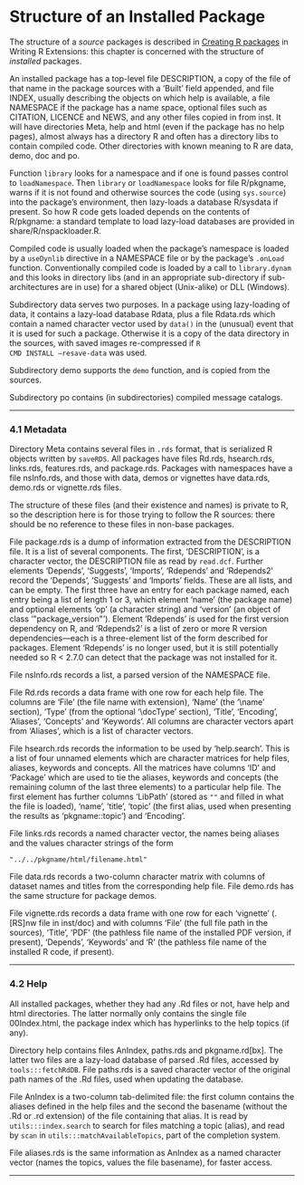 #  Structure of an Installed Package
<p>The structure of a <em>source</em> packages is described in <a href="http://colinfay.me/writing-r-extensions/creating-r-packages.html">Creating R packages</a> in Writing R Extensions: this chapter is concerned with the structure of <em>installed</em> packages.</p>
<p>An installed package has a top-level file DESCRIPTION, a copy of the file of that name in the package sources with a ‘Built’ field appended, and file INDEX, usually describing the objects on which help is available, a file NAMESPACE if the package has a name space, optional files such as CITATION, LICENCE and NEWS, and any other files copied in from inst. It will have directories Meta, help and html (even if the package has no help pages), almost always has a directory R and often has a directory libs to contain compiled code. Other directories with known meaning to R are data, demo, doc and po.</p>
<p>Function <code class="calibre2">library</code> looks for a namespace and if one is found passes control to <code class="calibre2">loadNamespace</code>. Then <code class="calibre2">library</code> or <code class="calibre2">loadNamespace</code> looks for file R/pkgname, warns if it is not found and otherwise sources the code (using <code class="calibre2">sys.source</code>) into the package’s environment, then lazy-loads a database R/sysdata if present. So how R code gets loaded depends on the contents of R/pkgname: a standard template to load lazy-load databases are provided in share/R/nspackloader.R.</p>
<p>Compiled code is usually loaded when the package’s namespace is loaded by a <code class="calibre2">useDynlib</code> directive in a NAMESPACE file or by the package’s <code class="calibre2">.onLoad</code> function. Conventionally compiled code is loaded by a call to <code class="calibre2">library.dynam</code> and this looks in directory libs (and in an appropriate sub-directory if sub-architectures are in use) for a shared object (Unix-alike) or DLL (Windows).</p>
<p>Subdirectory data serves two purposes. In a package using lazy-loading of data, it contains a lazy-load database Rdata, plus a file Rdata.rds which contain a named character vector used by <code class="calibre2">data()</code> in the (unusual) event that it is used for such a package. Otherwise it is a copy of the data directory in the sources, with saved images re-compressed if <code class="calibre2">R CMD INSTALL --resave-data</code> was used.</p>
<p>Subdirectory demo supports the <code class="calibre2">demo</code> function, and is copied from the sources.</p>
<p>Subdirectory po contains (in subdirectories) compiled message catalogs.</p>
<hr />
<p><a href="" id="Metadata"></a> <a href="" id="Metadata-1"></a></p>
<h3 id="metadata" class="section">4.1 Metadata</h3>
<p>Directory Meta contains several files in <code class="calibre2">.rds</code> format, that is serialized R objects written by <code class="calibre2">saveRDS</code>. All packages have files Rd.rds, hsearch.rds, links.rds, features.rds, and package.rds. Packages with namespaces have a file nsInfo.rds, and those with data, demos or vignettes have data.rds, demo.rds or vignette.rds files.</p>
<p>The structure of these files (and their existence and names) is private to R, so the description here is for those trying to follow the R sources: there should be no reference to these files in non-base packages.</p>
<p>File package.rds is a dump of information extracted from the DESCRIPTION file. It is a list of several components. The first, ‘DESCRIPTION’, is a character vector, the DESCRIPTION file as read by <code class="calibre2">read.dcf</code>. Further elements ‘Depends’, ‘Suggests’, ‘Imports’, ‘Rdepends’ and ‘Rdepends2’ record the ‘Depends’, ‘Suggests’ and ‘Imports’ fields. These are all lists, and can be empty. The first three have an entry for each package named, each entry being a list of length 1 or 3, which element ‘name’ (the package name) and optional elements ‘op’ (a character string) and ‘version’ (an object of class ‘&quot;package_version&quot;’). Element ‘Rdepends’ is used for the first version dependency on R, and ‘Rdepends2’ is a list of zero or more R version dependencies—each is a three-element list of the form described for packages. Element ‘Rdepends’ is no longer used, but it is still potentially needed so R &lt; 2.7.0 can detect that the package was not installed for it.</p>
<p>File nsInfo.rds records a list, a parsed version of the NAMESPACE file.</p>
<p>File Rd.rds records a data frame with one row for each help file. The columns are ‘File’ (the file name with extension), ‘Name’ (the ‘&#92;name’ section), ‘Type’ (from the optional ‘&#92;docType’ section), ‘Title’, ‘Encoding’, ‘Aliases’, ‘Concepts’ and ‘Keywords’. All columns are character vectors apart from ‘Aliases’, which is a list of character vectors.</p>
<p>File hsearch.rds records the information to be used by ‘help.search’. This is a list of four unnamed elements which are character matrices for help files, aliases, keywords and concepts. All the matrices have columns ‘ID’ and ‘Package’ which are used to tie the aliases, keywords and concepts (the remaining column of the last three elements) to a particular help file. The first element has further columns ‘LibPath’ (stored as <code class="calibre2">&quot;&quot;</code> and filled in what the file is loaded), ‘name’, ‘title’, ‘topic’ (the first alias, used when presenting the results as ‘pkgname::topic’) and ‘Encoding’.</p>
<p>File links.rds records a named character vector, the names being aliases and the values character strings of the form</p>
<div class="example">
<pre class="example1"><code>&quot;../../pkgname/html/filename.html&quot;</code></pre>
</div>
<p>File data.rds records a two-column character matrix with columns of dataset names and titles from the corresponding help file. File demo.rds has the same structure for package demos.</p>
<p>File vignette.rds records a data frame with one row for each ‘vignette’ (.[RS]nw file in inst/doc) and with columns ‘File’ (the full file path in the sources), ‘Title’, ‘PDF’ (the pathless file name of the installed PDF version, if present), ‘Depends’, ‘Keywords’ and ‘R’ (the pathless file name of the installed R code, if present).</p>
<hr />
<p><a href="" id="Help"></a> <a href="" id="Help-1"></a></p>
<h3 id="help" class="section">4.2 Help</h3>
<p>All installed packages, whether they had any .Rd files or not, have help and html directories. The latter normally only contains the single file 00Index.html, the package index which has hyperlinks to the help topics (if any).</p>
<p>Directory help contains files AnIndex, paths.rds and pkgname.rd[bx]. The latter two files are a lazy-load database of parsed .Rd files, accessed by <code class="calibre2">tools:::fetchRdDB</code>. File paths.rds is a saved character vector of the original path names of the .Rd files, used when updating the database.</p>
<p>File AnIndex is a two-column tab-delimited file: the first column contains the aliases defined in the help files and the second the basename (without the .Rd or .rd extension) of the file containing that alias. It is read by <code class="calibre2">utils:::index.search</code> to search for files matching a topic (alias), and read by <code class="calibre2">scan</code> in <code class="calibre2">utils:::matchAvailableTopics</code>, part of the completion system.</p>
<p>File aliases.rds is the same information as AnIndex as a named character vector (names the topics, values the file basename), for faster access.</p>
<hr />
<p><a href="" id="Files"></a> <a href="" id="Files-1"></a></p>
<div id="calibre_pb_11" class="calibre6">

</div>



